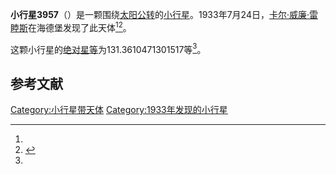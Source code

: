 {{Infobox planet
| bgcolour = #FFFFC0
| name = 3957 Sugie
| symbol = 
| image = 
| caption = 
| discovery = yes
| discovery_ref = 
| discoverer = [[卡尔·威廉·雷睦斯|卡尔·威廉·雷睦斯]]
| discovery_site = [[海德堡|海德堡]] 
| discovered = 1933年7月24日
| designations = yes
| mp_name = 
| named_after = 
| alt_names = 1933 OD/ 1955 SZ / 1986 EO5
| mp_category = [[主带小行星|主带小行星]]
| orbit_ref = <ref name="a">[http://ssd.jpl.nasa.gov/sbdb.cgi?sstr=3957 3957 Sugie] {{Wayback|url=http://ssd.jpl.nasa.gov/sbdb.cgi?sstr=3957 |date=20200917215524 }}，小行星數據庫瀏覽器（JPL Small-Body Database Browser）－[[美国国家航空航天局|美国国家航空航天局]]喷气推进实验室</ref>
| epoch = 2456400.5 (2013年4月18日更新)
| aphelion = {{convert|3.692950462856694|AU|km|3|abbr=on|lk=out}}
| perihelion = {{convert|2.467875741844922|AU|km|3|abbr=on}}
| semimajor = {{convert|3.080413102350808|AU|km|3|abbr=on}}
| eccentricity = 0.198849096
| period = 1974.748851 [[日|日]]<br />5.41[[儒略年|儒略年]]
| avg_speed = 
| inclination = 5.7298696584736
| asc_node = 181.8814923695828
| mean_anomaly = 
| arg_peri = 131.3610471301517
| satellites = 
| physical_characteristics = yes
| dimensions = 
| mass = 
| density = 
| surface_grav = 
| escape_velocity = 
| sidereal_day = 
| axial_tilt = 
| pole_ecliptic_lat = 
| pole_ecliptic_lon = 
| albedo = 
| temperatures= 
| temp_name1 = 
| mean_temp_1 = 
| max_temp_1 = 
| temp_name2 = 
| max_temp_2 = 
| spectral_type = 
| abs_magnitude = 131.3610471301517
}}

'''小行星3957'''（{{lang-en|3957 Sugie}}）是一颗围绕[[太阳|太阳]][[公转|公转]]的[[小行星|小行星]]。1933年7月24日，[[卡尔·威廉·雷睦斯|卡尔·威廉·雷睦斯]]在海德堡发现了此天体<ref name="a" /><ref>{{cite news|title=小行星列表|url=http://cfa-www.harvard.edu/iau/lists/NumberedMPs.txt|accessdate=2013-07-08|newspaper=哈佛大学|archive-date=2008-05-17|archive-url=https://web.archive.org/web/20080517010638/http://cfa-www.harvard.edu/iau/lists/NumberedMPs.txt|dead-url=no}}</ref>。

这颗小行星的[[绝对星等|绝对星等]]为131.3610471301517等<ref name="a" />。

==参考文献==
{{reflist}}
{{Minor Planet Number|[[小行星3956|小行星3956]]|[[小行星3958|小行星3958]]}}

{{小天体}}

[[Category:小行星带天体|Category:小行星带天体]]
[[Category:1933年发现的小行星|Category:1933年发现的小行星]]

{{asteroid-stub}}